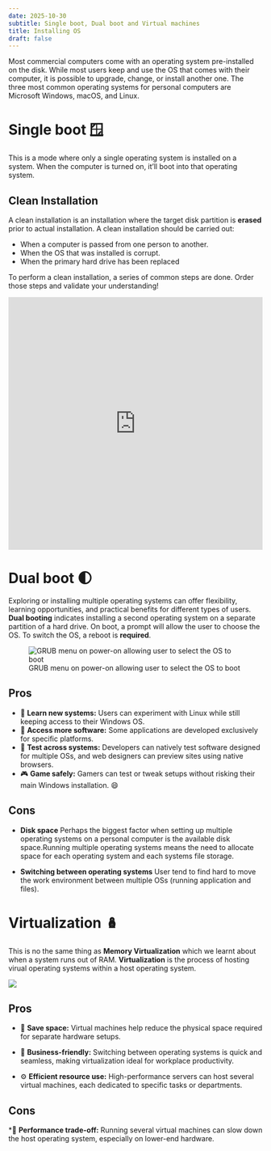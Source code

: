 ```yaml
---
date: 2025-10-30
subtitle: Single boot, Dual boot and Virtual machines
title: Installing OS
draft: false
---
```


Most commercial computers come with an operating system pre-installed on the disk. While most users keep and use the OS that comes with their computer, it is possible to upgrade, change, or install another one. The three most common operating systems for personal computers are Microsoft Windows, macOS, and Linux.


# Single boot 🪟

This is a mode where only a single operating system is installed on a system. When the computer is turned on, it'll boot into that operating system.  

## Clean Installation       
A clean installation is an installation where the target disk partition is **erased** prior to actual installation. A clean installation should be carried out:

- When a computer is passed from one person to another.
- When the OS that was installed is corrupt.
- When the primary hard drive has been replaced

To perform a clean installation, a series of common steps are done. Order those steps and validate your understanding!

<iframe src="https://learningapps.org/watch?v=pi0b8rb0325" style="border:0px;width:100%;height:500px" allowfullscreen="true" webkitallowfullscreen="true" mozallowfullscreen="true"></iframe>

# Dual boot 🌓
Exploring or installing multiple operating systems can offer flexibility, learning opportunities, and practical benefits for different types of users. **Dual booting** indicates installing a second operating system on a separate partition of a hard drive. 
On boot, a prompt will allow the user to choose the OS.
To switch the OS, a reboot is **required**.

![GRUB menu on power-on allowing user to select the OS to boot](https://upload.wikimedia.org/wikipedia/commons/c/cf/GRUB_with_ubuntu_and_windows_vista.png)


## Pros

* 🧠 **Learn new systems:** Users can experiment with Linux while still keeping access to their Windows OS.
* 💾 **Access more software:** Some applications are developed exclusively for specific platforms.
* 🧪 **Test across systems:** Developers can natively test software designed for multiple OSs, and web designers can preview sites using native browsers.
* 🎮 **Game safely:** Gamers can test or tweak setups without risking their main Windows installation. 😄

## Cons

- **Disk space**
Perhaps the biggest factor when setting up multiple operating systems on a personal computer is the available disk space.Running multiple operating systems means the need to allocate space for each operating system and each systems file storage. 

- **Switching between operating systems**
User tend to find hard to move the work environment between multiple OSs (running application and files).  

# Virtualization 🪆

This is no the same thing as **Memory Virtualization** which we learnt about when a system runs out of RAM. **Virtualization** is the process of hosting virual operating systems within a host operating system.

![](https://www.pcsteps.com/wp-content/uploads/2017/06/How-To-Create-a-Windows-Virtual-Machine-in-Linux-and-Windows-Featured.png)



## Pros
* 🧳 **Save space:** Virtual machines help reduce the physical space required for separate hardware setups.

* 💼 **Business-friendly:** Switching between operating systems is quick and seamless, making virtualization ideal for workplace productivity.

* ⚙️ **Efficient resource use:** High-performance servers can host several virtual machines, each dedicated to specific tasks or departments.

## Cons
*🐢 **Performance trade-off:** Running several virtual machines can slow down the host operating system, especially on lower-end hardware.






